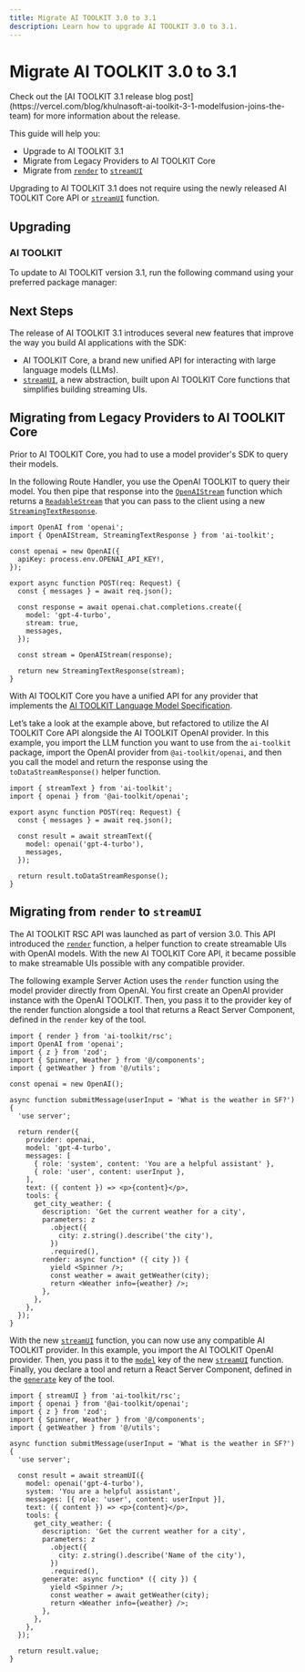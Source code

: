 ```yaml
---
title: Migrate AI TOOLKIT 3.0 to 3.1
description: Learn how to upgrade AI TOOLKIT 3.0 to 3.1.
---
```


# Migrate AI TOOLKIT 3.0 to 3.1

<Note>
  Check out the [AI TOOLKIT 3.1 release blog
  post](https://vercel.com/blog/khulnasoft-ai-toolkit-3-1-modelfusion-joins-the-team)
  for more information about the release.
</Note>

This guide will help you:

- Upgrade to AI TOOLKIT 3.1
- Migrate from Legacy Providers to AI TOOLKIT Core
- Migrate from [`render`](/docs/reference/ai-toolkit-rsc/render) to [`streamUI`](/docs/reference/ai-toolkit-rsc/stream-ui)

Upgrading to AI TOOLKIT 3.1 does not require using the newly released AI TOOLKIT Core API or [`streamUI`](/docs/reference/ai-toolkit-rsc/stream-ui) function.

## Upgrading

### AI TOOLKIT

To update to AI TOOLKIT version 3.1, run the following command using your preferred package manager:

<Snippet text="pnpm add ai@3.1" />

## Next Steps

The release of AI TOOLKIT 3.1 introduces several new features that improve the way you build AI applications with the SDK:

- AI TOOLKIT Core, a brand new unified API for interacting with large language models (LLMs).
- [`streamUI`](/docs/reference/ai-toolkit-rsc/stream-ui), a new abstraction, built upon AI TOOLKIT Core functions that simplifies building streaming UIs.

## Migrating from Legacy Providers to AI TOOLKIT Core

Prior to AI TOOLKIT Core, you had to use a model provider's SDK to query their models.

In the following Route Handler, you use the OpenAI TOOLKIT to query their model. You then pipe that response into the [`OpenAIStream`](/docs/reference/stream-helpers/openai-stream) function which returns a [`ReadableStream`](https://developer.mozilla.org/en-US/docs/Web/API/ReadableStream) that you can pass to the client using a new [`StreamingTextResponse`](/docs/reference/stream-helpers/streaming-text-response).

```tsx
import OpenAI from 'openai';
import { OpenAIStream, StreamingTextResponse } from 'ai-toolkit';

const openai = new OpenAI({
  apiKey: process.env.OPENAI_API_KEY!,
});

export async function POST(req: Request) {
  const { messages } = await req.json();

  const response = await openai.chat.completions.create({
    model: 'gpt-4-turbo',
    stream: true,
    messages,
  });

  const stream = OpenAIStream(response);

  return new StreamingTextResponse(stream);
}
```

With AI TOOLKIT Core you have a unified API for any provider that implements the [AI TOOLKIT Language Model Specification](https://sdk.khulnasoft.com/providers/community-providers/custom-providers).

Let’s take a look at the example above, but refactored to utilize the AI TOOLKIT Core API alongside the AI TOOLKIT OpenAI provider. In this example, you import the LLM function you want to use from the `ai-toolkit` package, import the OpenAI provider from `@ai-toolkit/openai`, and then you call the model and return the response using the `toDataStreamResponse()` helper function.

```tsx
import { streamText } from 'ai-toolkit';
import { openai } from '@ai-toolkit/openai';

export async function POST(req: Request) {
  const { messages } = await req.json();

  const result = await streamText({
    model: openai('gpt-4-turbo'),
    messages,
  });

  return result.toDataStreamResponse();
}
```

## Migrating from `render` to `streamUI`

The AI TOOLKIT RSC API was launched as part of version 3.0. This API introduced the [`render`](/docs/reference/ai-toolkit-rsc/render) function, a helper function to create streamable UIs with OpenAI models. With the new AI TOOLKIT Core API, it became possible to make streamable UIs possible with any compatible provider.

The following example Server Action uses the `render` function using the model provider directly from OpenAI. You first create an OpenAI provider instance with the OpenAI TOOLKIT. Then, you pass it to the provider key of the render function alongside a tool that returns a React Server Component, defined in the `render` key of the tool.

```tsx
import { render } from 'ai-toolkit/rsc';
import OpenAI from 'openai';
import { z } from 'zod';
import { Spinner, Weather } from '@/components';
import { getWeather } from '@/utils';

const openai = new OpenAI();

async function submitMessage(userInput = 'What is the weather in SF?') {
  'use server';

  return render({
    provider: openai,
    model: 'gpt-4-turbo',
    messages: [
      { role: 'system', content: 'You are a helpful assistant' },
      { role: 'user', content: userInput },
    ],
    text: ({ content }) => <p>{content}</p>,
    tools: {
      get_city_weather: {
        description: 'Get the current weather for a city',
        parameters: z
          .object({
            city: z.string().describe('the city'),
          })
          .required(),
        render: async function* ({ city }) {
          yield <Spinner />;
          const weather = await getWeather(city);
          return <Weather info={weather} />;
        },
      },
    },
  });
}
```

With the new [`streamUI`](/docs/reference/ai-toolkit-rsc/stream-ui) function, you can now use any compatible AI TOOLKIT provider. In this example, you import the AI TOOLKIT OpenAI provider. Then, you pass it to the [`model`](/docs/reference/ai-toolkit-rsc/stream-ui#model) key of the new [`streamUI`](/docs/reference/ai-toolkit-rsc/stream-ui) function. Finally, you declare a tool and return a React Server Component, defined in the [`generate`](/docs/reference/ai-toolkit-rsc/stream-ui#tools-generate) key of the tool.

```tsx
import { streamUI } from 'ai-toolkit/rsc';
import { openai } from '@ai-toolkit/openai';
import { z } from 'zod';
import { Spinner, Weather } from '@/components';
import { getWeather } from '@/utils';

async function submitMessage(userInput = 'What is the weather in SF?') {
  'use server';

  const result = await streamUI({
    model: openai('gpt-4-turbo'),
    system: 'You are a helpful assistant',
    messages: [{ role: 'user', content: userInput }],
    text: ({ content }) => <p>{content}</p>,
    tools: {
      get_city_weather: {
        description: 'Get the current weather for a city',
        parameters: z
          .object({
            city: z.string().describe('Name of the city'),
          })
          .required(),
        generate: async function* ({ city }) {
          yield <Spinner />;
          const weather = await getWeather(city);
          return <Weather info={weather} />;
        },
      },
    },
  });

  return result.value;
}
```
